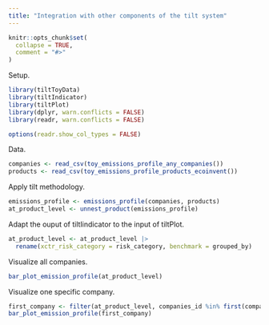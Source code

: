 ```yaml
---
title: "Integration with other components of the tilt system"
---
```


```r
knitr::opts_chunk$set(
  collapse = TRUE,
  comment = "#>"
)
```

Setup.

```r
library(tiltToyData)
library(tiltIndicator)
library(tiltPlot)
library(dplyr, warn.conflicts = FALSE)
library(readr, warn.conflicts = FALSE)

options(readr.show_col_types = FALSE)
```

Data.

```r
companies <- read_csv(toy_emissions_profile_any_companies())
products <- read_csv(toy_emissions_profile_products_ecoinvent())
```

Apply tilt methodology.

```r
emissions_profile <- emissions_profile(companies, products)
at_product_level <- unnest_product(emissions_profile)
```

Adapt the ouput of tiltIindicator to the input of tiltPlot.

```r
at_product_level <- at_product_level |>
  rename(xctr_risk_category = risk_category, benchmark = grouped_by)
```

Visualize all companies.

```r
bar_plot_emission_profile(at_product_level)
```

Visualize one specific company.

```r
first_company <- filter(at_product_level, companies_id %in% first(companies_id))
bar_plot_emission_profile(first_company)
```
